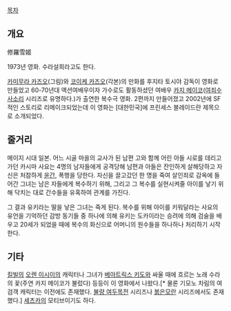 [[목차]]

== 개요 ==
修羅雪姬

1973년 영화. 수라설희라고도 한다.

[[카미무라 카즈오]](그림)와 [[코이케 카즈오]](각본)의 만화를 후지타 토시야 감독이 영화로 만들었고 60-70년대 액션여배우이자 가수로도 활동하셨던 여배우 [[카지 메이코]]([[여죄수 사소리]] 시리즈로 유명하다.)가 출연한 복수극 영화. 2편까지 만들어졌고 2002년에 SF적인 스토리로 리메이크되었는데 이 영화는 [대한민국]에 프린세스 블레이드란 제목으로 소개되었다.

== 줄거리 ==
메이지 시대 일본. 어느 시골 마을의 교사가 된 남편 고와 함께 어린 아들 시로를 데리고 가던 카시마 사요는 4명의 남자들에게 공격당해 남편과 아들은 잔인하게 살해당하고 자신은 처참하게 [[윤간]], 폭행을 당한다. 자신을 끌고갔던 한 명을 죽여 살인죄로 감옥에 들어간 그녀는 남은 자들에게 복수하기 위해, 그리고 그 복수를 실현시켜줄 아이를 낳기 위해 닥치는 대로 간수들을 유혹하여 관계를 가진다.

그 결과 유키라는 딸을 낳은 그녀는 죽게 된다. 복수를 위해 아이를 키워달라는 사요의 유언을 기억하던 감방 동기들 중 하나에 의해 유키는 도카이라는 승려에 의해 검술을 배우고 20세가 되었을 때에 복수의 화신으로 어머니의 원수들을 하나하나 처리하기 시작한다.

== 기타 ==
[[킬빌]]의 [[오렌 이시이]]의 캐릭터나 그녀가 [[베아트릭스 키도]]와 싸울 때에 흐르는 노래 수라의 꽃(주연 카지 메이코가 불렀다) 등등이 이 영화에서 나왔다.[* 물론 기모노 차림의 여검객 캐릭터는 이전에도 존재했다. [[불량 여두목전]] 시리즈나 [[붉은모란]] 시리즈에서도 존재했다.] [[세츠카]]의 모티브이기도 하다.
